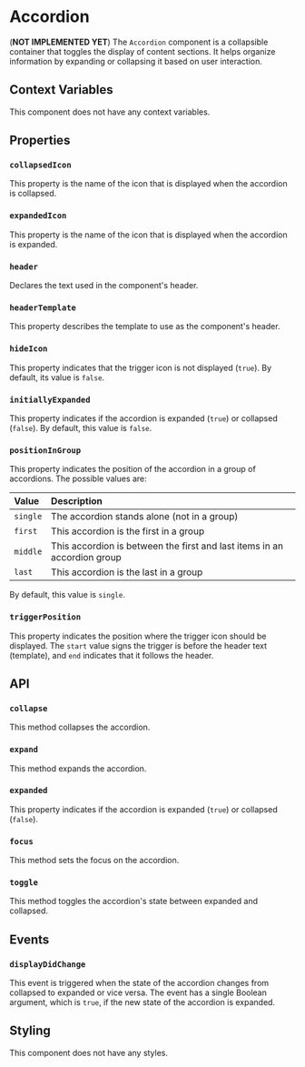# Accordion

(**NOT IMPLEMENTED YET**) The `Accordion` component is a collapsible container that toggles the display of content sections. It helps
organize information by expanding or collapsing it based on user interaction.

## Context Variables

This component does not have any context variables.

## Properties

### `collapsedIcon`

This property is the name of the icon that is displayed when the accordion is collapsed.

### `expandedIcon`

This property is the name of the icon that is displayed when the accordion is expanded.

### `header`

Declares the text used in the component's header.

### `headerTemplate`

This property describes the template to use as the component's header.

### `hideIcon`

This property indicates that the trigger icon is not displayed (`true`). By default, its value
is `false`.

### `initiallyExpanded`

This property indicates if the accordion is expanded (`true`) or collapsed (`false`). By default,
this value is `false`.

### `positionInGroup`

This property indicates the position of the accordion in a group of accordions. The possible values are:

| Value    | Description                                                              |
| :------- | :----------------------------------------------------------------------- |
| `single` | The accordion stands alone (not in a group)                              |
| `first`  | This accordion is the first in a group                                   |
| `middle` | This accordion is between the first and last items in an accordion group |
| `last`   | This accordion is the last in a group                                    |

By default, this value is `single`.

### `triggerPosition`

This property indicates the position where the trigger icon should be displayed. The `start` value
signs the trigger is before the header text (template), and `end` indicates that it follows the header.

## API

### `collapse`

This method collapses the accordion.

### `expand`

This method expands the accordion.

### `expanded`

This property indicates if the accordion is expanded (`true`) or collapsed (`false`).

### `focus`

This method sets the focus on the accordion.

### `toggle`

This method toggles the accordion's state between expanded and collapsed.

## Events

### `displayDidChange`

This event is triggered when the state of the accordion changes from collapsed to expanded or vice versa.
The event has a single Boolean argument, which is `true`, if the new state of the accordion is expanded.

## Styling

This component does not have any styles.
